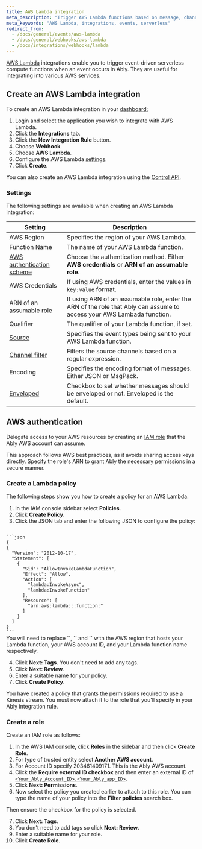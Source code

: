 ```yaml
---
title: AWS Lambda integration
meta_description: "Trigger AWS Lambda functions based on message, channel lifecycle, channel occupancy, and presence events."
meta_keywords: "AWS Lambda, integrations, events, serverless"
redirect_from:
  - /docs/general/events/aws-lambda
  - /docs/general/webhooks/aws-lambda
  - /docs/integrations/webhooks/lambda
---
```


[AWS Lambda](https://aws.amazon.com/lambda/) integrations enable you to trigger event-driven serverless compute functions when an event occurs in Ably. They are useful for integrating into various AWS services.

## Create an AWS Lambda integration <a id="create"/>

To create an AWS Lambda integration in your [dashboard:](https://ably.com/dashboard/any)

1. Login and select the application you wish to integrate with AWS Lambda.
2. Click the **Integrations** tab.
3. Click the **New Integration Rule** button.
4. Choose **Webhook**.
5. Choose **AWS Lambda**.
6. Configure the AWS Lambda [settings](#settings).
7. Click **Create**.

You can also create an AWS Lambda integration using the [Control API](/docs/platform/account/control-api).

### Settings <a id="settings"/>

The following settings are available when creating an AWS Lambda integration:

| Setting | Description |
| ------- | ----------- |
| AWS Region | Specifies the region of your AWS Lambda. |
| Function Name | The name of your AWS Lambda function. |
| [AWS authentication scheme](#auth) | Choose the authentication method. Either **AWS credentials** or **ARN of an assumable role**. |
| AWS Credentials | If using AWS credentials, enter the values in `key:value` format. |
| ARN of an assumable role | If using ARN of an assumable role, enter the ARN of the role that Ably can assume to access your AWS Lambada function. |
| Qualifier | The qualifier of your Lambda function, if set. |
| [Source](/docs/platform/integrations/webhooks#sources) | Specifies the event types being sent to your AWS Lambda function. |
| [Channel filter](/docs/platform/integrations/webhooks#filter) | Filters the source channels based on a regular expression. |
| Encoding | Specifies the encoding format of messages. Either JSON or MsgPack. |
| [Enveloped](/docs/platform/integrations/webhooks#enveloped) | Checkbox to set whether messages should be enveloped or not. Enveloped is the default. |

## AWS authentication <a id="auth"/>

Delegate access to your AWS resources by creating an [IAM role](https://docs.aws.amazon.com/IAM/latest/UserGuide/id_roles.html) that the Ably AWS account can assume.

This approach follows AWS best practices, as it avoids sharing access keys directly. Specify the role's ARN to grant Ably the necessary permissions in a secure manner.

### Create a Lambda policy <a id="kinesis"/>

The following steps show you how to create a policy for an AWS Lambda.

1. In the IAM console sidebar select **Policies**.
2. Click **Create Policy**.
3. Click the JSON tab and enter the following JSON to configure the policy:

<Code>
```json
{
{
  "Version": "2012-10-17",
  "Statement": [
    {
      "Sid": "AllowInvokeLambdaFunction",
      "Effect": "Allow",
      "Action": [
        "lambda:InvokeAsync",
        "lambda:InvokeFunction"
      ],
      "Resource": [
        "arn:aws:lambda:<YOUR_AWS_REGION>:<YOUR_AWS_ACCOUNT>:function:<YOUR_FUNCTION_NAME>"
      ]
    }
  ]
}
```
</Code>

<Aside data-type='note'>
You will need to replace `<YOUR_AWS_REGION>`, `<YOUR_AWS_ACCOUNT>` and `<YOUR_STREAM_NAME>` with the AWS region that hosts your Lambda function, your AWS account ID, and your Lambda function name respectively.
</Aside>

4. Click **Next: Tags**. You don't need to add any tags.
5. Click **Next: Review**.
6. Enter a suitable name for your policy.
7. Click **Create Policy**.

You have created a policy that grants the permissions required to use a Kinesis stream. You must now attach it to the role that you'll specify in your Ably integration rule.

### Create a role <a id="role"/>

Create an IAM role as follows:

1. In the AWS IAM console, click **Roles** in the sidebar and then click **Create Role**.
2. For type of trusted entity select **Another AWS account**.
3. For Account ID specify 203461409171. This is the Ably AWS account.
4. Click the **Require external ID checkbox** and then enter an external ID of [`<Your_Ably_Account_ID>.<Your_Ably_app_ID>`](/docs/platform/account/control-api#ids).
5. Click **Next: Permissions**.
6. Now select the policy you created earlier to attach to this role. You can type the name of your policy into the **Filter policies** search box.

Then ensure the checkbox for the policy is selected.

7. Click **Next: Tags**.
8. You don't need to add tags so click **Next: Review**.
9. Enter a suitable name for your role.
10. Click **Create Role**.
